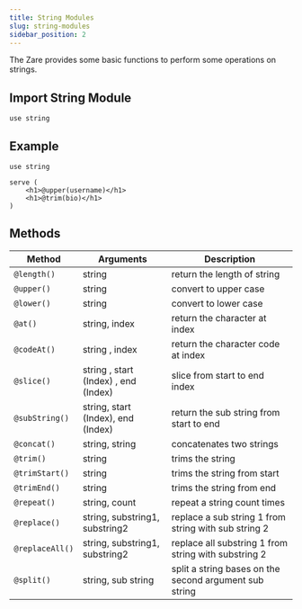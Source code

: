 ```yaml
---
title: String Modules
slug: string-modules
sidebar_position: 2
---
```


The Zare provides some basic functions to perform some operations on strings.

## Import String Module

```zare filename="string.zare"
use string
```

## Example

```zare filename="string.zare"
use string

serve (
    <h1>@upper(username)</h1>
    <h1>@trim(bio)</h1>
)
```

## Methods

| Method          | Arguments                            | Description                                            |
| --------------- | ------------------------------------ | ------------------------------------------------------ |
| `@length()`     | string                               | return the length of string                            |
| `@upper()`      | string                               | convert to upper case                                  |
| `@lower()`      | string                               | convert to lower case                                  |
| `@at()`         | string, index                        | return the character at index                          |
| `@codeAt()`     | string , index                       | return the character code at index                     |
| `@slice()`      | string , start (Index) , end (Index) | slice from start to end index                          |
| `@subString()`  | string, start (Index), end (Index)   | return the sub string from start to end                |
| `@concat()`     | string, string                       | concatenates two strings                               |
| `@trim()`       | string                               | trims the string                                       |
| `@trimStart()`  | string                               | trims the string from start                            |
| `@trimEnd()`    | string                               | trims the string from end                              |
| `@repeat()`     | string, count                        | repeat a string count times                            |
| `@replace()`    | string, substring1, substring2       | replace a sub string 1 from string with sub string 2   |
| `@replaceAll()` | string, substring1, substring2       | replace all substring 1 from string with substring 2   |
| `@split()`      | string, sub string                   | split a string bases on the second argument sub string |

